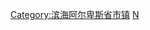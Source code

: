 {{Commons category|Nice}}
{{Catmore}}

{{DEFAULTSORT:Nice}}
[[Category:滨海阿尔卑斯省市镇|Category:滨海阿尔卑斯省市镇]]
[[Category:法国省会城市|N]]